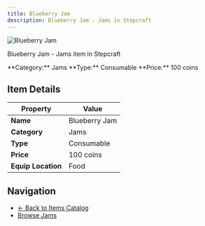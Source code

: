 ```yaml
---
title: Blueberry Jam
description: Blueberry Jam - Jams in Stepcraft
---
```


<div className="flex items-start gap-6 mb-8">
  <div className="flex-shrink-0">
    <img src="/assets/resources/foraging/blueberry_jam.png" alt="Blueberry Jam" className="w-24 h-24 border rounded-lg" />
  </div>
  <div className="flex-1">
    <div className="space-y-2">
      <p className="text-lg text-muted-foreground">Blueberry Jam - Jams item in Stepcraft</p>
      <div className="flex flex-wrap gap-4 text-sm">
        <span className="px-2 py-1 bg-blue-100 dark:bg-blue-900 rounded-md">
          **Category:** Jams
        </span>
        <span className="px-2 py-1 bg-green-100 dark:bg-green-900 rounded-md">
          **Type:** Consumable
        </span>
        <span className="px-2 py-1 bg-yellow-100 dark:bg-yellow-900 rounded-md">
          **Price:** 100 coins
        </span>
      </div>
    </div>
  </div>
</div>

## Item Details

| Property | Value |
|----------|-------|
| **Name** | Blueberry Jam |
| **Category** | Jams |
| **Type** | Consumable |
| **Price** | 100 coins |
| **Equip Location** | Food |





## Navigation

- [← Back to Items Catalog](/docs/items)
- [Browse Jams](/docs/items#jams)
